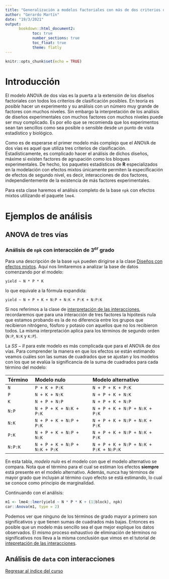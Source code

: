 ```yaml
---
title: "Generalización a modelos factoriales con más de dos criterios de clasificación"
author: "Gerardo Martín"
date: "19/3/2021"
output:
      bookdown::html_document2:
            toc: true 
            number_sections: true
            toc_float: true
            theme: flatly
---
```


```r
knitr::opts_chunk$set(echo = TRUE)
```

# Introducción

El modelo ANOVA de dos vías es la puerta a la extensión de los diseños factoriales con todos los criterios de clasificación posibles. En teoría es *posible* hacer un experimento y su análisis con un número muy grande de factores con muchos niveles. Sin embargo la interpretación de los análisis de diseños experimentales con muchos factores con muchos niveles puede ser muy complicado. Es por ello que se recomienda que los experimentos sean tan sencillos como sea posible o sensible desde un punto de vista estadístico y biológico.

Como es de esperarse el primer modelo más complejo que el ANOVA de dos vías es aquel que utiliza tres criterios de clasificación. Estadísticamente, es complicado hacer el análisis de dichos diseños, máxime si existen factores de agrupación como los bloques experimentales. De hecho, los paquetes estadísticos de **R** especializados en la modelación con efectos mixtos únicamente permiten la especificación de efectos de segundo nivel, es decir, interacciones de dos factores, independientemente de la existencia de más factores experimentales.

Para esta clase haremos el análisis completo de la base `npk` con efectos mixtos utilizando el paquete `lme4`. 

# Ejemplos de análisis

## ANOVA de tres vías

### Análisis de `npk` con interacción de $3^{er}$ grado

Para una descripción de la base `npk` pueden dirigirse a la clase [Diseños con efectos mixtos](../Unidad 3-ANOVA II/Diseño-efectos-mixtos.html). Aquí nos limitaremos a analizar la base de datos comenzando por el modelo:

`yield ~ N * P * K`

lo que equivale a la fórmula expandida:

`yield ~ N + P + K + N:P + N:K + P:K + N:P:K`

Si nos referimos a la clase de [interpretación de las interacciones](../Unidad 3-ANOVA II/Interpretación-interacciones.html), recordaremos que para una interacción de tres factores la hipótesis nula que estamos probando es la de no diferencia entre los grupos que recibieron nitrógeno, fósforo y potasio con aquellos que no los recibieron todos. La misma interpretación aplica para los términos de segundo orden (`N:P`, `N:K` y `K:P`). 

La $SS-II$ para este modelo es más complicada que para el ANOVA de dos vías. Para comprender la manera en que los efectos se están estimando veamos cuáles son las sumas de cuadrados que se ajustan y los modelos con los que se evalúa la significancia de la suma de cuadrados para cada término del modelo:


| **Término ** | Modelo nulo                  | Modelo alternativo                   |
|:-------------|:-----------------------------|:-------------------------------------|
| `N`          |`P + K + P:K`                 |`N + P + K + P:K`                     |
| `P`          |`N + K + N:K`                 |`N + P + K + N:K`                     |
| `K`          |`N + P + N:P`                 |`N + P + K + N:P`                     |
| `N:P`        |`N + P + K + N:K + P:K`       |`N + P + K + N:P + N:K + P:K`         |
| `N:K`        |`N + P + K + N:P + P:K`       |`N + P + K + N:P + N:K + P:K`         |
| `P:K`        |`N + P + K + N:P + N:K`       |`N + P + K + N:P + N:K + P:K`         |
| `N:P:K`      |`N + P + K + N:P + N:K + P:K` |`N + P + K + N:P + N:K + P:K + N:P:K` |

En esta tabla, *modelo nulo* es el modelo con que el modelo alternativo se compara. Nota que el término para el cual se estiman los efectos **siempre** está presente en el modelo alternativo. Además, nunca hay términos de mayor grado que incluyan al término cuyo efecto se está estimando, lo cual se conoce como principio de marginalidad.

Continuando con el análisis:

```r
m1 <- lme4::lmer(yield ~ N * P * K + (1|block), npk)
car::Anova(m1, type = 2)
```

Podemos ver que ninguno de los términos de grado mayor a primero son significativos y que tienen sumas de cuadrados más bajas. Entonces es posible que un modelo más sencillo sea el que mejor explique los datos observados. El mismo proceso exhaustivo de eliminación de términos no significativos nos lleva a la misma conclusión que vimos en el tutorial de [intepretación de las interacciones](../Unidad 3-ANOVA II/Interpretacion-interacciones.html).

## Análisis de `data` con interacciones



[Regresar al índice del curso](../index.html)
